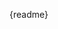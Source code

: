 

<style>
  {`pre{${
    Object.entries({
      padding: '16px',
      background: '#f6f8fa',
      border: '1px solid #ddd',
      'border-radius': '6px',
      margin: '.5em 0'
    })
      .map((entry) => (`${entry[0]}:${entry[1]} !important;`))
      .join('')
  }}`}
</style>

<MdView copy>{readme}</MdView>

